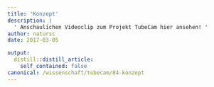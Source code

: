 ```yaml
---
title: 'Konzept'
description: |
  ' Anschaulichen Videoclip zum Projekt TubeCam hier ansehen! '
author: natursc
date: 2017-03-05

output:
  distill::distill_article:
    self_contained: false
canonical: /wissenschaft/tubecam/84-konzept
---
```






<!--http://wieselundco.ch/wissenschaft/tubecam/84-konzept-->
